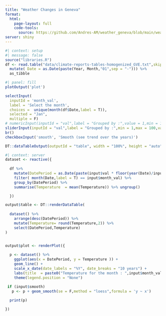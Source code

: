 ```yaml
---
title: "Weather Changes in Geneva"
format:
  html:
    page-layout: full
    code-tools: 
      source: https://github.com/Andres-AM/weather_geneva/blob/main/weather_dashboard.qmd
server: shiny
---
```


```r
#| context: setup
#| message: false
source("libraries.R")
df <- read.table("data/climate-reports-tables-homogenized_GVE.txt",skip = 26,header = T) %>%   
  mutate( Date = as.Date(paste(Year, Month,"01",sep = "-"))) %>%
  as_tibble
```

```r
#| panel: fill
plotOutput('plot')
```

::: {layout-ncol="2"}
```r
selectInput(
  inputId = 'month_val', 
  label = 'Select the month',
  choices =  unique(month(df$Date,label = T)),
  selected = "Jan",
  multiple = F)
# numericInput(inputId = "val",label = "Grouped by :",value = 1,min = 1,max = 100,step = 1)
sliderInput(inputId = "val",label = "Grouped by :",min = 1,max = 100,value = 1,step = 1)
br()
checkboxInput('smooth', 'Smooth (see trend over the years)')
```

```r
DT::dataTableOutput(outputId = "table", width = "100%", height = "auto", fill = TRUE)
```

:::
```r
#| context: server
dataset <- reactive({
  
  df %>% 
    mutate(DatePeriod = as.Date(paste(input$val * floor(year(Date)/input$val), Month,"01",sep = "-"))) %>%
    filter( month(Date,label = T) == input$month_val) %>% 
    group_by(DatePeriod) %>% 
    summarise(Temperature  = mean(Temperature)) %>% ungroup() 

  })

output$table <- DT::renderDataTable(
  
  dataset() %>% 
    arrange(desc(DatePeriod)) %>% 
    mutate(Temperature= round(Temperature,2)) %>% 
    select(DatePeriod,Temperature) 
)

 
output$plot <- renderPlot({

  p <- dataset() %>%
    ggplot(aes(x = DatePeriod, y = Temperature )) +
    geom_line() +
    scale_x_date(date_labels = "%Y", date_breaks = "10 years") +
    labs(title  = paste0("Temperature for the month : ",input$month_val)) +
    theme(legend.position = "None")  
  
 if (input$smooth)
   p <- p + geom_smooth(se = F,method = "loess",formula = 'y ~ x')

  print(p)

})


```